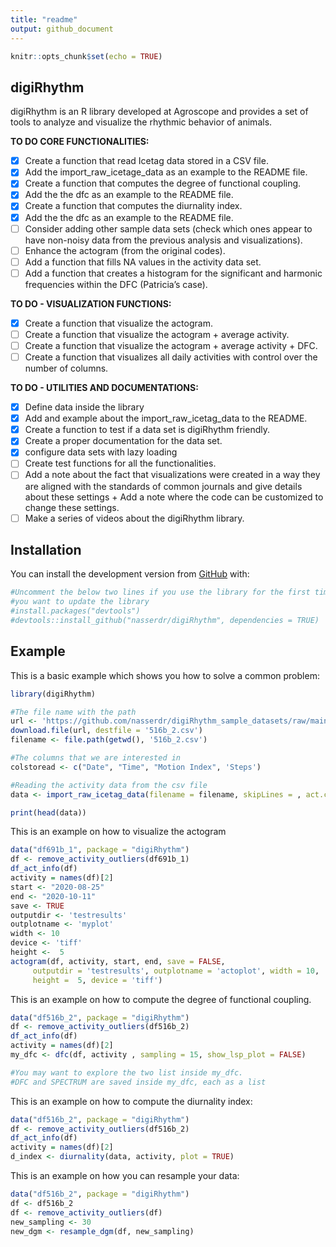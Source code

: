```yaml
---
title: "readme"
output: github_document
---
```


```r
knitr::opts_chunk$set(echo = TRUE)
```

## digiRhythm


digiRhythm is an R library developed at Agroscope and provides a set of tools to 
analyze and visualize the rhythmic behavior of animals.

**TO DO CORE FUNCTIONALITIES:**

- [X] Create a function that read Icetag data stored in a CSV file.
- [X] Add the import_raw_icetage_data as an example to the README file.
- [X] Create a function that computes the degree of functional coupling.
- [X] Add the the dfc as an example to the README file.
- [x] Create a function that computes the diurnality index.
- [x] Add the the dfc as an example to the README file.
- [ ] Consider adding other sample data sets (check which ones appear to have
non-noisy data from the previous analysis and visualizations).
- [ ] Enhance the actogram (from the original codes).
- [ ] Add a function that fills NA values in the activity data set.
- [ ] Add a function that creates a histogram for the significant and harmonic
frequencies within the DFC (Patricia's case).

**TO DO - VISUALIZATION FUNCTIONS:**

- [X] Create a function that visualize the actogram.
- [ ] Create a function that visualize the actogram + average activity.
- [ ] Create a function that visualize the actogram + average activity + DFC.
- [ ] Create a function that visualizes all daily activities with control over
the number of columns.

**TO DO - UTILITIES AND DOCUMENTATIONS:**

- [X] Define data inside the library
- [X] Add and example about the import_raw_icetag_data to the README.
- [x] Create a function to test if a data set is digiRhythm friendly.
- [x] Create a proper documentation for the data set.
- [x] configure data sets with lazy loading
- [ ] Create test functions for all the functionalities.
- [ ] Add a note about the fact that visualizations were created in a way they
are aligned with the standards of common journals and give details about these 
settings + Add a note where the code can be customized to change these settings.
- [ ] Make a series of videos about the digiRhythm library.


## Installation

You can install the development version from [GitHub](https://github.com/) with:

```r
#Uncomment the below two lines if you use the library for the first time of if
#you want to update the library
#install.packages("devtools")
#devtools::install_github("nasserdr/digiRhythm", dependencies = TRUE)
```
## Example

This is a basic example which shows you how to solve a common problem:

```r
library(digiRhythm)

#The file name with the path
url <- 'https://github.com/nasserdr/digiRhythm_sample_datasets/raw/main/516b_2.csv'
download.file(url, destfile = '516b_2.csv')
filename <- file.path(getwd(), '516b_2.csv')

#The columns that we are interested in
colstoread <- c("Date", "Time", "Motion Index", 'Steps') 

#Reading the activity data from the csv file
data <- import_raw_icetag_data(filename = filename, skipLines = , act.cols.names = colstoread, sampling = 15)

print(head(data))

```

This is an example on how to visualize the actogram

```r
data("df691b_1", package = "digiRhythm")
df <- remove_activity_outliers(df691b_1)
df_act_info(df)
activity = names(df)[2]
start <- "2020-08-25"
end <- "2020-10-11"
save <- TRUE
outputdir <- 'testresults'
outplotname <- 'myplot'
width <- 10
device <- 'tiff'
height <-  5
actogram(df, activity, start, end, save = FALSE,
     outputdir = 'testresults', outplotname = 'actoplot', width = 10,
     height =  5, device = 'tiff')
```

This is an example on how to compute the degree of functional coupling.

```r
data("df516b_2", package = "digiRhythm")
df <- remove_activity_outliers(df516b_2)
df_act_info(df)
activity = names(df)[2]
my_dfc <- dfc(df, activity , sampling = 15, show_lsp_plot = FALSE)

#You may want to explore the two list inside my_dfc.
#DFC and SPECTRUM are saved inside my_dfc, each as a list
```

This is an example on how to compute the diurnality index:

```r
data("df516b_2", package = "digiRhythm")
df <- remove_activity_outliers(df516b_2)
df_act_info(df)
activity = names(df)[2]
d_index <- diurnality(data, activity, plot = TRUE)

```

This is an example on how you can resample your data:

```r
data("df516b_2", package = "digiRhythm")
df <- df516b_2
df <- remove_activity_outliers(df)
new_sampling <- 30
new_dgm <- resample_dgm(df, new_sampling)

```
